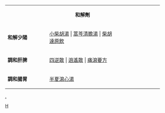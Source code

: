 {| align="center" id="toc" cellspacing="0"
|- bgcolor="#ccccff"
| align="left" width=120 | <small>{{ed|和解劑|}}</small>
| align="center" | '''和解劑'''
| align="right" width=120 |

|- align="center" 
|'''和解少陽'''
| align="left" |[[小柴胡湯]] | [[蒿芩清膽湯]] | [[柴胡達原飲]]

|- align="center" 
|'''調和肝脾'''
| align="left" |[[四逆散]] | [[逍遙散]] | [[痛瀉要方]]

|- align="center" 
|'''調和腸胃'''
| align="left" |[[半夏瀉心湯]]
|}
<noinclude>
[[category:方劑|.]]
[[Category:医学模板|H]]
</noinclude>